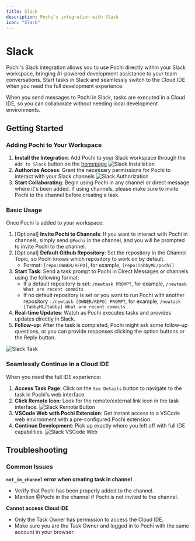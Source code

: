 ```yaml
---
title: Slack
description: Pochi's integration with Slack
icon: "Slack"
---
```


# Slack

Pochi's Slack integration allows you to use Pochi directly within your Slack workspace, bringing AI-powered development assistance to your team conversations.
Start tasks in Slack and seamlessly switch to the Cloud IDE when you need the full development experience.

<Callout type="info" title="Cloud IDE">
   When you send messages to Pochi in Slack, tasks are executed in a Cloud IDE, so you can collaborate without needing local development environments.
</Callout>

## Getting Started

### Adding Pochi to Your Workspace

1. **Install the Integration**: Add Pochi to your Slack workspace through the `Add to Slack` button on the [homepage](https://app.getpochi.com/home)
   ![Slack Installation](../assets/images/slack-install-home.png)
2. **Authorize Access**: Grant the necessary permissions for Pochi to interact with your Slack channels
   ![Slack Authorization](../assets/images/slack-authorize.png)
3. **Start Collaborating**: Begin using Pochi in any channel or direct message where it's been added. If using channels, please make sure to invite Pochi to the channel before creating a task.

### Basic Usage

Once Pochi is added to your workspace:

1. [Optional] **Invite Pochi to Channels**: If you want to interact with Pochi in channels, simply send `@Pochi` in the channel, and you will be prompted to invite Pochi to the channel.
2. [Optional] **Default Github Repository**: Set the repository in the Channel Topic, so Pochi knows which repository to work on by default.
   * Format: `[repo:OWNER/REPO]`, for example, `[repo:TabbyML/pochi]`
3. **Start Task**: Send a task prompt to Pochi in Direct Messages or channels using the following format:
   * If a default repository is set: `/newtask PROMPT`, for example, `/newtask What are recent commits`
   * If no default repository is set or you want to run Pochi with another repository : `/newtask [OWNER/REPO] PROMPT`, for example, `/newtask [TabbyML/tabby] What are recent commits`
4. **Real-time Updates**: Watch as Pochi executes tasks and provides updates directly in Slack.
5. **Follow-up**: After the task is completed, Pochi might ask some follow-up questions, or you can provide responses clicking the option buttons or the Reply button.

![Slack Task](../assets/images/slack-task.png)

### Seamlessly Continue in a Cloud IDE

When you need the full IDE experience:

1. **Access Task Page**: Click on the `See Details` button to navigate to the task in Pochi's web interface.
2. **Click Remote Icon**: Look for the remote/external link icon in the task interface.
   ![Slack Remote Button](../assets/images/slack-remote-button.png)
3. **VSCode Web with Pochi Extension**: Get instant access to a VSCode web environment with a pre-configured Pochi extension.
4. **Continue Development**: Pick up exactly where you left off with full IDE capabilities.
   ![Slack VSCode Web](../assets/images/slack-vscode-web.png)

## Troubleshooting

### Common Issues

**`not_in_channel` error when creating task in channel**
- Verify that Pochi has been properly added to the channel.
- Mention @Pochi in the channel if Pochi is not invited to the channel.

**Cannot access Cloud IDE**
- Only the Task Owner has permission to access the Cloud IDE.
- Make sure you are the Task Owner and logged in to Pochi with the same account in your browser.